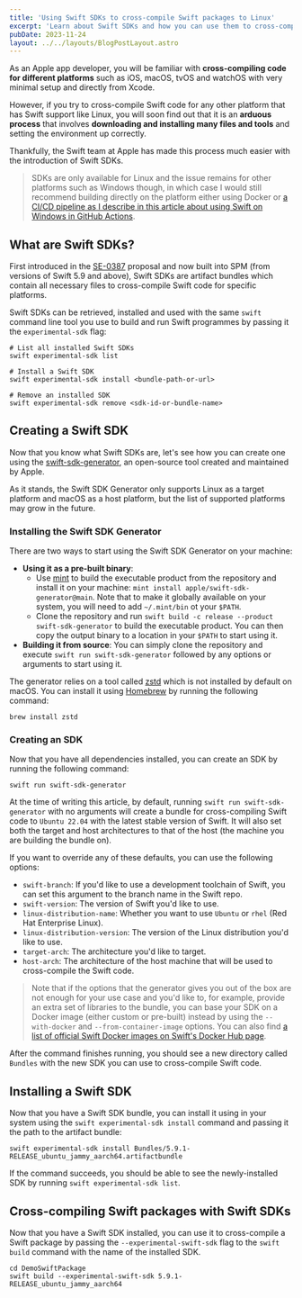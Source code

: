 ```yaml
---
title: 'Using Swift SDKs to cross-compile Swift packages to Linux'
excerpt: 'Learn about Swift SDKs and how you can use them to cross-compile Swift code to other platforms such as Linux.'
pubDate: 2023-11-24
layout: ../../layouts/BlogPostLayout.astro
---
```


As an Apple app developer, you will be familiar with **cross-compiling code for different platforms** such as iOS, macOS, tvOS and watchOS with very minimal setup and directly from Xcode.

However, if you try to cross-compile Swift code for any other platform that has Swift support like Linux, you will soon find out that it is an **arduous process** that involves **downloading and installing many files and tools** and setting the environment up correctly.

Thankfully, the Swift team at Apple has made this process much easier with the introduction of Swift SDKs.

> SDKs are only available for Linux and the issue remains for other platforms such as Windows though, in which case I would still recommend building directly on the platform either using Docker or [a CI/CD pipeline as I describe in this article about using Swift on Windows in GitHub Actions](https://www.polpiella.dev/running-swift-on-widnows-with-gha).

## What are Swift SDKs?

First introduced in the [SE-0387](https://github.com/apple/swift-evolution/blob/main/proposals/0387-cross-compilation-destinations.md) proposal and now built into SPM (from versions of Swift 5.9 and above), Swift SDKs are artifact bundles which contain all necessary files to cross-compile Swift code for specific platforms.

Swift SDKs can be retrieved, installed and used with the same `swift` command line tool you use to build and run Swift programmes by passing it the `experimental-sdk` flag:

```bash:Terminal
# List all installed Swift SDKs
swift experimental-sdk list

# Install a Swift SDK
swift experimental-sdk install <bundle-path-or-url>

# Remove an installed SDK
swift experimental-sdk remove <sdk-id-or-bundle-name>
```

## Creating a Swift SDK

Now that you know what Swift SDKs are, let's see how you can create one using the [swift-sdk-generator](https://github.com/apple/swift-sdk-generator), an open-source tool created and maintained by Apple.

As it stands, the Swift SDK Generator only supports Linux as a target platform and macOS as a host platform, but the list of supported platforms may grow in the future.

### Installing the Swift SDK Generator

There are two ways to start using the Swift SDK Generator on your machine:

- **Using it as a pre-built binary**:
  - Use [mint](https://github.com/yonaskolb/Mint) to build the executable product from the repository and install it on your machine: `mint install apple/swift-sdk-generator@main`. Note that to make it globally available on your system, you will need to add `~/.mint/bin` ot your `$PATH`.
  - Clone the repository and run `swift build -c release --product swift-sdk-generator` to build the executable product. You can then copy the output binary to a location in your `$PATH` to start using it.
- **Building it from source**: You can simply clone the repository and execute `swift run swift-sdk-generator` followed by any options or arguments to start using it.

The generator relies on a tool called [zstd](https://formulae.brew.sh/formula/zstd) which is not installed by default on macOS. You can install it using [Homebrew](https://brew.sh/) by running the following command:

```bash:Terminal
brew install zstd
```

### Creating an SDK

Now that you have all dependencies installed, you can create an SDK by running the following command:

```bash:Terminal
swift run swift-sdk-generator
```

At the time of writing this article, by default, running `swift run swift-sdk-generator` with no arguments will create a bundle for cross-compiling Swift code to `Ubuntu 22.04` with the latest stable version of Swift. It will also set both the target and host architectures to that of the host (the machine you are building the bundle on).

If you want to override any of these defaults, you can use the following options:

- `swift-branch`: If you'd like to use a development toolchain of Swift, you can set this argument to the branch name in the Swift repo.
- `swift-version`: The version of Swift you'd like to use.
- `linux-distribution-name`: Whether you want to use `Ubuntu` or `rhel` (Red Hat Enterprise Linux).
- `linux-distribution-version`: The version of the Linux distribution you'd like to use.
- `target-arch`: The architecture you'd like to target.
- `host-arch`: The architecture of the host machine that will be used to cross-compile the Swift code.

> Note that if the options that the generator gives you out of the box are not enough for your use case and you'd like to, for example, provide an extra set of libraries to the bundle, you can base your SDK on a Docker image (either custom or pre-built) instead by using the `--with-docker` and `--from-container-image` options. You can also find [a list of official Swift Docker images on Swift's Docker Hub page](https://hub.docker.com/_/swift).

After the command finishes running, you should see a new directory called `Bundles` with the new SDK you can use to cross-compile Swift code.

## Installing a Swift SDK

Now that you have a Swift SDK bundle, you can install it using in your system using the `swift experimental-sdk install` command and passing it the path to the artifact bundle:

```bash:Terminal
swift experimental-sdk install Bundles/5.9.1-RELEASE_ubuntu_jammy_aarch64.artifactbundle
```

If the command succeeds, you should be able to see the newly-installed SDK by running `swift experimental-sdk list`.

## Cross-compiling Swift packages with Swift SDKs

Now that you have a Swift SDK installed, you can use it to cross-compile a Swift package by passing the `--experimental-swift-sdk` flag to the `swift build` command with the name of the installed SDK.

```bash:Terminal
cd DemoSwiftPackage
swift build --experimental-swift-sdk 5.9.1-RELEASE_ubuntu_jammy_aarch64
```
